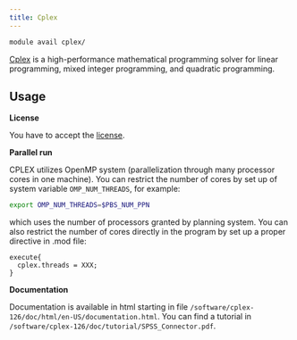 ```yaml
---
title: Cplex
---
```

```bash
module avail cplex/
```

[Cplex](https://www.ibm.com/products/ilog-cplex-optimization-studio/cplex-optimizer) is a high-performance mathematical programming solver for linear programming, mixed integer programming, and quadratic programming. 

## Usage

**License**

You have to accept the [license](https://signup.e-infra.cz/allfed/registrar/?vo=meta&group=lic_IBM-academic).

**Parallel run**

CPLEX utilizes OpenMP system (parallelization through many processor cores in one machine). You can restrict the number of cores by set up of system variable `OMP_NUM_THREADS`, for example:

```bash
export OMP_NUM_THREADS=$PBS_NUM_PPN 
```

which uses the number of processors granted by planning system. You can also restrict the number of cores directly in the program by set up a proper directive in .mod file:

```
execute{
  cplex.threads = XXX;
}
```

**Documentation**

Documentation is available in html starting in file `/software/cplex-126/doc/html/en-US/documentation.html`. You can find a tutorial in `/software/cplex-126/doc/tutorial/SPSS_Connector.pdf`. 

